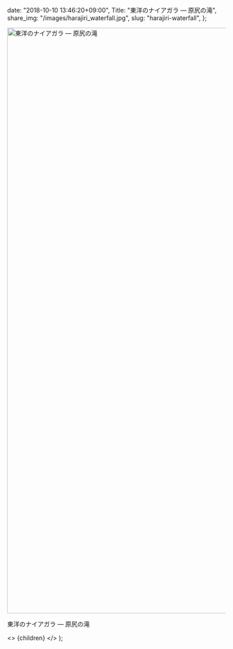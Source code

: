 
  date: "2018-10-10 13:46:20+09:00",
  Title: "東洋のナイアガラ ― 原尻の滝",
  share_img: "/images/harajiri_waterfall.jpg",
  slug: "harajiri-waterfall",
};

<img src="/images/harajiri_waterfall.jpg" alt="東洋のナイアガラ ― 原尻の滝" width="1080" height="1350" loading="lazy" />

<span className="caption">東洋のナイアガラ ― 原尻の滝</span>

  <>
    <Head>
      <title>{meta.Title} | 異郷好実</title>
    </Head>
    <PostLayout meta={meta}>{children}</PostLayout>
  </>
);
